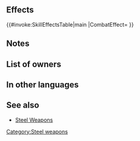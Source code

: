 {{Weapon Infobox
|tagid=SID_鋼の弓
|weaponType=Bow
|might=6
|range=2
|effectiveness=flying
|effect=Effective against flying foes. 
|cost=100
|userVersion1=Bow
|userVersion2=Arrow
|statModifiers=0,6,0,0,0
|next=Silver Bow
|promotionRarity=4
|promotionTier=1
|required=Iron Bow
|properties=random_all
}}
==Effects==
{{#invoke:SkillEffectsTable|main
|CombatEffect={{SkillEffectText|Effectiveness|{{Mt|Flying}}}}
}}
==Notes==
{{Effective damage bonus|flying}}
==List of owners==
{{Skill Hero List}}
{{NoInheritHeroes}}

==In other languages==
{{OtherLanguages
|japanese=鋼の弓
|german=Stahlbogen
|spanishEU=Arco acero
|spanishLA=Arco acero
|french=Arc acier
|italian=Arco acciaio
|chineseTW=鋼弓
|portuguese=Arco de aço
}}
==See also==
* [[Steel Weapons]]
{{Weapons Navbox}}
[[Category:Steel weapons]]